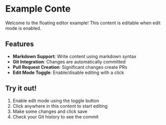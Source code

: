# Example Conte

Welcome to the floating editor example! This content is editable when edit mode is enabled.

## Features

- **Markdown Support**: Write content using markdown syntax
- **Git Integration**: Changes are automatically committed
- **Pull Request Creation**: Significant changes create PRs
- **Edit Mode Toggle**: Enable/disable editing with a click

## Try it out!

1. Enable edit mode using the toggle button
2. Click anywhere in this content to start editing
3. Make some changes and click save
4. Check your Git history to see the commit
